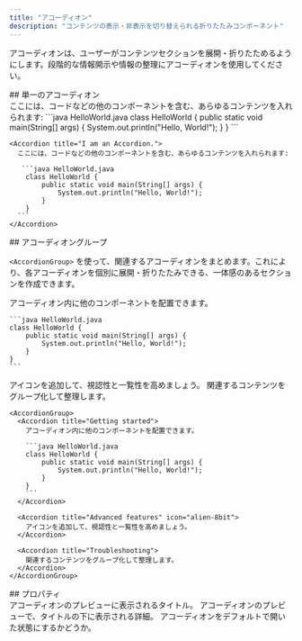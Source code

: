 ```yaml
---
title: "アコーディオン"
description: "コンテンツの表示・非表示を切り替えられる折りたたみコンポーネント"
---
```



アコーディオンは、ユーザーがコンテンツセクションを展開・折りたためるようにします。段階的な情報開示や情報の整理にアコーディオンを使用してください。

<div id="single-accordion">
  ## 単一のアコーディオン
</div>

<Accordion title="I am an Accordion.">
  ここには、コードなどの他のコンポーネントを含む、あらゆるコンテンツを入れられます:
   ```java HelloWorld.java
    class HelloWorld {
        public static void main(String[] args) {
            System.out.println("Hello, World!");
        }
    }
    ```
</Accordion>

````mdx Accordion example
<Accordion title="I am an Accordion.">
  ここには、コードなどの他のコンポーネントを含む、あらゆるコンテンツを入れられます:

   ```java HelloWorld.java
    class HelloWorld {
        public static void main(String[] args) {
            System.out.println("Hello, World!");
        }
    }
  ```
</Accordion>
````

<div id="accordion-groups">
  ## アコーディオングループ
</div>

`<AccordionGroup>` を使って、関連するアコーディオンをまとめます。これにより、各アコーディオンを個別に展開・折りたたみできる、一体感のあるセクションを作成できます。

<AccordionGroup>
  <Accordion title="Getting started">
    アコーディオン内に他のコンポーネントを配置できます。

    ```java HelloWorld.java
    class HelloWorld {
        public static void main(String[] args) {
            System.out.println("Hello, World!");
        }
    }
    ```
  </Accordion>

  <Accordion title="Advanced features" icon="bot">
    アイコンを追加して、視認性と一覧性を高めましょう。
  </Accordion>
  
  <Accordion title="Troubleshooting">
    関連するコンテンツをグループ化して整理します。
  </Accordion>
</AccordionGroup>

````mdx Accordion Group Example
<AccordionGroup>
  <Accordion title="Getting started">
    アコーディオン内に他のコンポーネントを配置できます。

    ```java HelloWorld.java
    class HelloWorld {
        public static void main(String[] args) {
            System.out.println("Hello, World!");
        }
    }
    ```
  </Accordion>

  <Accordion title="Advanced features" icon="alien-8bit">
    アイコンを追加して、視認性と一覧性を高めましょう。
  </Accordion>

  <Accordion title="Troubleshooting">
    関連するコンテンツをグループ化して整理します。
  </Accordion>
</AccordionGroup>
````

<div id="properties">
  ## プロパティ
</div>

<ResponseField name="title" type="string" required>
  アコーディオンのプレビューに表示されるタイトル。
</ResponseField>

<ResponseField name="description" type="string">
  アコーディオンのプレビューで、タイトルの下に表示される詳細。
</ResponseField>

<ResponseField name="defaultOpen" type="boolean" default="false">
  アコーディオンをデフォルトで開いた状態にするかどうか。
</ResponseField>

<IconsOptional />